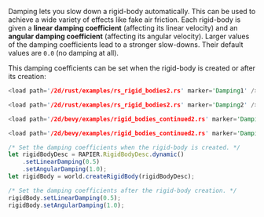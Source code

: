 
Damping lets you slow down a rigid-body automatically. This can be used to achieve a wide variety of effects like
fake air friction. Each rigid-body is given a **linear damping coefficient** (affecting its linear velocity) and an
**angular damping coefficient** (affecting its angular velocity). Larger values of the damping coefficients lead to
a stronger slow-downs. Their default values are `0.0` (no damping at all).


This damping coefficients can be set when the rigid-body is created or after its creation:

<rapier>

```rust
<load path='/2d/rust/examples/rs_rigid_bodies2.rs' marker='Damping1' />
```
```rust
<load path='/2d/rust/examples/rs_rigid_bodies2.rs' marker='Damping2' />
```

</rapier>
<bevy>

```rust
<load path='/2d/bevy/examples/rigid_bodies_continued2.rs' marker='Damping1' />
```
```rust
<load path='/2d/bevy/examples/rigid_bodies_continued2.rs' marker='Damping2' />
```

</bevy>
<js>

```js
/* Set the damping coefficients when the rigid-body is created. */
let rigidBodyDesc = RAPIER.RigidBodyDesc.dynamic()
    .setLinearDamping(0.5)
    .setAngularDamping(1.0);
let rigidBody = world.createRigidBody(rigidBodyDesc);
```
```js
/* Set the damping coefficients after the rigid-body creation. */
rigidBody.setLinearDamping(0.5);
rigidBody.setAngularDamping(1.0);
```

</js>